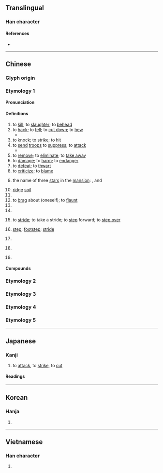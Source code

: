 {{also|代}}
{{character info/new}}
==Translingual==
{{stroke order}}
{{stroke order|type=tbw}}

===Han character===
{{Han char|rn=9|rad=人|as=04|sn=6|four=23250|canj=OI|ids=⿰亻戈}}

====References====
* {{Han ref|kx=0096.010|dkj=00439|dj=0203.010|hdz=10120.080|uh=4F10|ud=20240|bh=A5EF|bd=42479}}

----

==Chinese==
{{zh-forms}}

===Glyph origin===
{{Han etym}}

===Etymology 1===

====Pronunciation====
{{zh-pron
|m=伐
|c=fat6
|h=pfs=phat
|md=huăk/puăk
|md_note=huăk - literary; puăk - vernacular (“to stride; step”)
|mn=hoa̍h/hoa̍t
|mn_note=hoa̍h - vernacular; hoa̍t - literary
|mn-t=huag8/huêg8
|mn-t_note=huag8 - Shantou; huêg8 - Chaozhou
|w=5vaq,0va
|w_note=0va - yes/no question particle
|mc=y
|oc=y
|cat=v,n,md:cl,mn:cl,pn
}}

====Definitions====
{{zh-hanzi}}

# to [[kill]]; to [[slaughter]]; to [[behead]]
# to [[hack]]; to [[fell]]; to [[cut down]]; to [[hew]]
#* {{zh-x|坎坎 伐 檀 兮，寘 之 河 之 干 兮，河水 清 且 漣 猗。|''Kan-kan'' go his '''blows''' on the sandal trees,<br>And he places what he hews on the river's bank,<br>Whose waters flow clear and rippling.|ref=Shijing}}
# to [[knock]]; to [[strike]]; to [[hit]]
# to [[send]] [[troops]] to [[suppress]]; to [[attack]]
#* {{zh-x|諸侯 相{xiāng} 侵伐，暴虐 百姓。|The feudal lords '''raided''' one another and were violent and cruel against the common people.|ref=Shiji}}
# to [[remove]]; to [[eliminate]]; to [[take away]]
# to [[damage]]; to [[harm]]; to [[endanger]]
# to [[defeat]]; to [[thwart]]
# to [[criticize]]; to [[blame]]
# {{lb|zh|Chinese star}} the name of three [[star]]s in the {{w|Three Stars}} [[mansion]]: {{w|42 Orionis}}, {{w|θ2 Orionis}} and {{w|ι Orionis}}
# [[ridge]] [[soil]]
# {{zh-alt-form|閥|[[merit]]; [[achievement]]}}
# to [[brag]] about (oneself); to [[flaunt]]
# {{zh-alt-form|瞂|[[shield]]}}
# {{zh-alt-form|罰|to [[punish]]}}
# {{lb|zh|Min}} to [[stride]]; to take a stride; to [[step]] forward; to [[step over]]
# {{lb|zh|Min}} [[step]]; [[footstep]]; [[stride]]
# {{lb|zh|Min}} {{zh-classifier|[[footstep]]s|t=[[step]]}}
# {{lb|zh|Wu}} {{zh-alt-form|*𠲎|{{n-g|final interrogative particle on a yes/no question}}}}
# {{surname|lang=zh}}

====Compounds====
{{zh-der|不矜不伐|以夷伐夷|伐交|伐兵|伐冰|伐善|伐喪|伐子都|伐性|伐性之斧|伐木|伐東吳|伐柯|伐柯人|伐檀|伐毛洗髓|伐生|伐異黨同|伐罪|伐罪弔民|伐薪|伐藝|伐謀|伐鼓|作伐|剪伐|勛伐|北伐|南征北伐|口伐|口誅筆伐|吊伐|吳剛伐桂|執伐|執柯作伐|大張撻伐|央人作伐|奉辭伐罪|巴伐利亞|弔民伐罪|征伐|撻伐|操斧伐柯|攻伐|斫伐|斬伐|斬刈殺伐|旦旦而伐|木伐|東討西伐|標同伐異|步伐|步伐異常|殺伐|殺伐決斷|濫伐|百馬伐驥|盜伐|直木必伐|矜伐|矜功伐善|矜功自伐|砍伐|自伐|討伐|蹶石伐木|阿伐射線|阿伐粒子|阿伐蛻變|黨同伐異}}

===Etymology 2===
{{zh-see|𠲎|v}}

===Etymology 3===
{{zh-see|筏|ss}}

===Etymology 4===
{{zh-see|閥|ssv}}

===Etymology 5===
{{zh-see|垡|ss}}

----

==Japanese==

===Kanji===
{{ja-kanji|grade=c|rs=人04}}

# to [[attack]], to [[strike]], to [[cut]]

====Readings====
{{ja-readings
|goon=ぼち
|kanon=はつ
|kanyoon=ばつ
|kun=う-つ, き-る, こ-る
}}

----

==Korean==

===Hanja===
{{ko-hanja|hangeul=벌}}

# {{defn|lang=ko|sort=人04}}

----

==Vietnamese==

===Han character===
{{vi-hantu|phạt|rs=人04}}

# {{defn|lang=vi|sort=人04}}